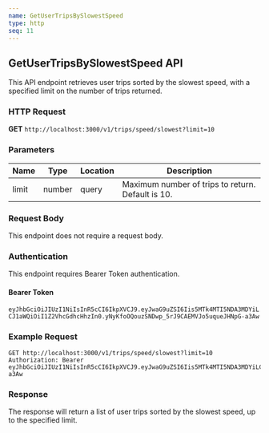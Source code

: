```yaml
---
name: GetUserTripsBySlowestSpeed
type: http
seq: 11
---
```


## GetUserTripsBySlowestSpeed API

This API endpoint retrieves user trips sorted by the slowest speed, with a specified limit on the number of trips returned.

### HTTP Request

**GET** `http://localhost:3000/v1/trips/speed/slowest?limit=10`

### Parameters

| Name  | Type   | Location | Description                 |
|-------|--------|----------|-----------------------------|
| limit | number | query    | Maximum number of trips to return. Default is 10. |

### Request Body

This endpoint does not require a request body.

### Authentication

This endpoint requires Bearer Token authentication.

#### Bearer Token

`eyJhbGciOiJIUzI1NiIsInR5cCI6IkpXVCJ9.eyJwaG9uZSI6Iis5MTk4MTI5NDA3MDYiLCJ1aWQiOiI1Z2VhcGdhcHhzIn0.yNyKfoOQouzSNDwp_5rJ9CAEMVJo5uqueJHNpG-a3Aw`

### Example Request

```http
GET http://localhost:3000/v1/trips/speed/slowest?limit=10
Authorization: Bearer eyJhbGciOiJIUzI1NiIsInR5cCI6IkpXVCJ9.eyJwaG9uZSI6Iis5MTk4MTI5NDA3MDYiLCJ1aWQiOiI1Z2VhcGdhcHhzIn0.yNyKfoOQouzSNDwp_5rJ9CAEMVJo5uqueJHNpG-a3Aw
```

### Response

The response will return a list of user trips sorted by the slowest speed, up to the specified limit.
